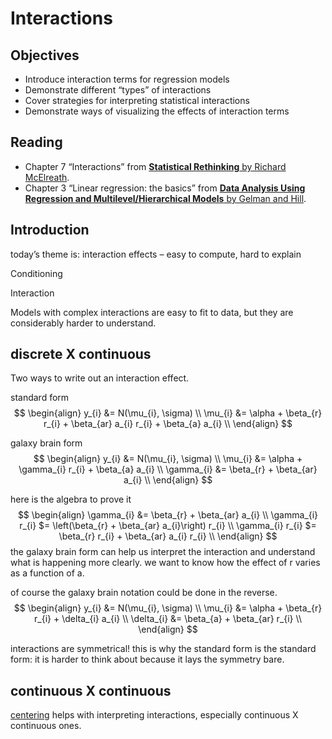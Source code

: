 # Interactions


## Objectives

- Introduce interaction terms for regression models
- Demonstrate different "types" of interactions
- Cover strategies for interpreting statistical interactions
- Demonstrate ways of visualizing the effects of interaction terms



## Reading

- Chapter 7 "Interactions" from [**Statistical Rethinking** by Richard McElreath](https://xcelab.net/rm/statistical-rethinking/).
- Chapter 3 "Linear regression: the basics" from [**Data Analysis Using Regression and Multilevel/Hierarchical Models** by Gelman and Hill](https://www.cambridge.org/core/books/data-analysis-using-regression-and-multilevelhierarchical-models/32A29531C7FD730C3A68951A17C9D983). 


## Introduction

today's theme is: interaction effects -- easy to compute, hard to explain

Conditioning

Interaction

Models with complex interactions are easy to fit to data, but they are considerably harder to understand.




## discrete X continuous



Two ways to write out an interaction effect.

standard form
$$
\begin{align}
y_{i} &= N(\mu_{i}, \sigma) \\
\mu_{i} &= \alpha + \beta_{r} r_{i} + \beta_{ar} a_{i} r_{i} + \beta_{a} a_{i} \\
\end{align}
$$

galaxy brain form
$$
\begin{align}
y_{i} &= N(\mu_{i}, \sigma) \\
\mu_{i} &= \alpha + \gamma_{i} r_{i} + \beta_{a} a_{i} \\
\gamma_{i} &= \beta_{r} + \beta_{ar} a_{i} \\
\end{align}
$$

here is the algebra to prove it
$$
\begin{align}
\gamma_{i} &= \beta_{r} + \beta_{ar} a_{i} \\
\gamma_{i} r_{i} $= \left(\beta_{r} + \beta_{ar} a_{i}\right) r_{i} \\
\gamma_{i} r_{i} $= \beta_{r} r_{i} + \beta_{ar} a_{i} r_{i} \\
\end{align}
$$
the galaxy brain form can help us interpret the interaction and understand what is happening more clearly. we want to know how the effect of r varies as a function of a.




of course the galaxy brain notation could be done in the reverse.
$$
\begin{align}
y_{i} &= N(\mu_{i}, \sigma) \\
\mu_{i} &= \alpha + \beta_{r} r_{i} + \delta_{i} a_{i} \\
\delta_{i} &= \beta_{a} + \beta_{ar} r_{i} \\
\end{align}
$$

interactions are symmetrical! this is why the standard form is the standard form: it is harder to think about because it lays the symmetry bare.






## continuous X continuous

[centering](#centering) helps with interpreting interactions, especially continuous X continuous ones.


